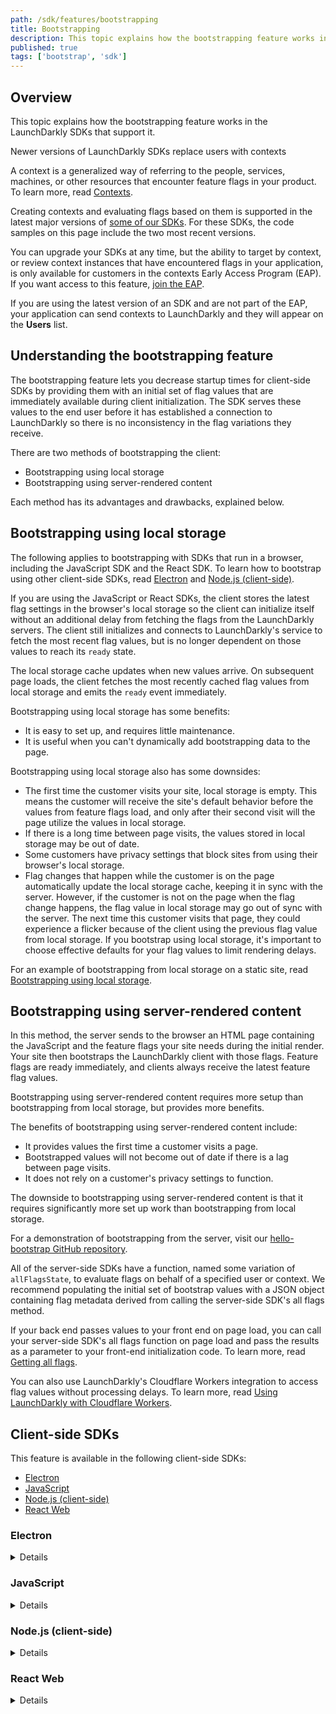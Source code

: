 ```yaml
---
path: /sdk/features/bootstrapping
title: Bootstrapping
description: This topic explains how the bootstrapping feature works in the LaunchDarkly SDKs that support it.
published: true
tags: ['bootstrap', 'sdk']
---
```


## Overview

This topic explains how the bootstrapping feature works in the LaunchDarkly SDKs that support it.

<Callout intent="info">
<CalloutTitle>Newer versions of LaunchDarkly SDKs replace users with contexts</CalloutTitle>
<CalloutDescription>

A context is a generalized way of referring to the people, services, machines, or other resources that encounter feature flags in your product. To learn more, read [Contexts](/home/contexts).

Creating contexts and evaluating flags based on them is supported in the latest major versions of [some of our SDKs](/sdk). For these SDKs, the code samples on this page include the two most recent versions.

You can upgrade your SDKs at any time, but the ability to target by context, or review context instances that have encountered flags in your application, is only available for customers in the contexts Early Access Program (EAP). If you want access to this feature, [join the EAP](https://launchdarkly.com/eap).

If you are using the latest version of an SDK and are not part of the EAP, your application can send contexts to LaunchDarkly and they will appear on the **Users** list.

</CalloutDescription>
</Callout>

## Understanding the bootstrapping feature

The bootstrapping feature lets you decrease startup times for client-side SDKs by providing them with an initial set of flag values that are immediately available during client initialization. The SDK serves these values to the end user before it has established a connection to LaunchDarkly so there is no inconsistency in the flag variations they receive.

There are two methods of bootstrapping the client:

- Bootstrapping using local storage
- Bootstrapping using server-rendered content

Each method has its advantages and drawbacks, explained below.

## Bootstrapping using local storage

The following applies to bootstrapping with SDKs that run in a browser, including the JavaScript SDK and the React SDK. To learn how to bootstrap using other client-side SDKs, read [Electron](#electron) and [Node.js (client-side)](#nodejs-client-side).

If you are using the JavaScript or React SDKs, the client stores the latest flag settings in the browser's local storage so the client can initialize itself without an additional delay from fetching the flags from the LaunchDarkly servers. The client still initializes and connects to LaunchDarkly's service to fetch the most recent flag values, but is no longer dependent on those values to reach its `ready` state.

The local storage cache updates when new values arrive. On subsequent page loads, the client fetches the most recently cached flag values from local storage and emits the `ready` event immediately.

Bootstrapping using local storage has some benefits:

- It is easy to set up, and requires little maintenance.
- It is useful when you can't dynamically add bootstrapping data to the page.

Bootstrapping using local storage also has some downsides:

- The first time the customer visits your site, local storage is empty. This means the customer will receive the site's default behavior before the values from feature flags load, and only after their second visit will the page utilize the values in local storage.
- If there is a long time between page visits, the values stored in local storage may be out of date.
- Some customers have privacy settings that block sites from using their browser's local storage.
- Flag changes that happen while the customer is on the page automatically update the local storage cache, keeping it in sync with the server. However, if the customer is not on the page when the flag change happens, the flag value in local storage may go out of sync with the server. The next time this customer visits that page, they could experience a flicker because of the client using the previous flag value from local storage. If you bootstrap using local storage, it's important to choose effective defaults for your flag values to limit rendering delays.

For an example of bootstrapping from local storage on a static site, read [Bootstrapping using local storage](/guides/flags/static-sites#bootstrapping-using-local-storage).

## Bootstrapping using server-rendered content

In this method, the server sends to the browser an HTML page containing the JavaScript and the feature flags your site needs during the initial render. Your site then bootstraps the LaunchDarkly client with those flags. Feature flags are ready immediately, and clients always receive the latest feature flag values.

Bootstrapping using server-rendered content requires more setup than bootstrapping from local storage, but provides more benefits.

The benefits of bootstrapping using server-rendered content include:

- It provides values the first time a customer visits a page.
- Bootstrapped values will not become out of date if there is a lag between page visits.
- It does not rely on a customer's privacy settings to function.

The downside to bootstrapping using server-rendered content is that it requires significantly more set up work than bootstrapping from local storage.

For a demonstration of bootstrapping from the server, visit our [hello-bootstrap GitHub repository](https://github.com/launchdarkly/hello-bootstrap).

All of the server-side SDKs have a function, named some variation of `allFlagsState`, to evaluate flags on behalf of a specified user or context. We recommend populating the initial set of bootstrap values with a JSON object containing flag metadata derived from calling the server-side SDK's all flags method.

If your back end passes values to your front end on page load, you can call your server-side SDK's all flags function on page load and pass the results as a parameter to your front-end initialization code. To learn more, read [Getting all flags](/sdk/features/all-flags).

You can also use LaunchDarkly's Cloudflare Workers integration to access flag values without processing delays. To learn more, read [Using LaunchDarkly with Cloudflare Workers](/guides/infrastructure/cloudflare-workers).

## Client-side SDKs

This feature is available in the following client-side SDKs:

* [Electron](#electron)
* [JavaScript](#javascript)
* [Node.js (client-side)](#nodejs-client-side)
* [React Web](#react-web)

### Electron

<Details summary="Expand Electron code sample">

You can use bootstrapping on the Electron SDK with values provided by LaunchDarkly-enabled code on the backend.

You can use it to set the feature flags to any values you want:

<CodeSample>
<CSTab label="JavaScript">

```js
const client = LaunchDarkly.initialize(
  'client-side-id-123abc',
  user,
  {
    bootstrap: {
      flagKey1: flagValue1,
      flagKey2: flagValue2
    }
  }
);
```

</CSTab>
<CSTab label="TypeScript">

```ts
import * as LaunchDarkly from 'launchdarkly-electron-client-sdk';

const options: LaunchDarkly.LDOptions = {
  bootstrap: {
    flagKey1: flagValue1,
    flagKey2: flagValue2,
  },
};

const client = LaunchDarkly.initializeInMain('client-side-id-123abc', user, options);
```

</CSTab>
</CodeSample>

If you set `bootstrap` to the string `"localStorage"`, the client tries to get flag values from persistent storage, using a unique key that is based on the user properties.

In Electron, persistent storage consists of files in the [`userData`](https://electronjs.org/docs/latest) directory. If the client finds flag values stored for this user, it uses them and starts up immediately in a ready state, but also makes a background request to LaunchDarkly to get the latest values and stores them as soon as it receives them.

Here's how to use this mode:

<CodeSample>
<CSTab label="JavaScript">

```js
const client = LaunchDarkly.initializeInMain(
  'client-side-id-123abc',
  user,
  {
    bootstrap: 'localStorage'
  }
);
```

</CSTab>
<CSTab label="TypeScript">

```ts
import * as LaunchDarkly from 'launchdarkly-electron-client-sdk';

const options: LaunchDarkly.LDOptions = { bootstrap: 'localStorage' };

const client = LaunchDarkly.initializeInMain('client-side-id-123abc', user, options);

```

</CSTab>
</CodeSample>

</Details>

### JavaScript

<Details summary="Expand JavaScript code sample">

Here is an example of how to bootstrap flags into the JavaScript client, if it passes the flags on page load:

<CodeSample>
<CSTab label="JavaScript SDK v3.0">

```js
function onPageLoad(flags) {
  ...

  const client = LDClient.initialize(
    'client-side-id-123abc',
    context,
    options = {
      bootstrap: flags
    }
  );

  ...
}
```

</CSTab>
<CSTab label="JavaScript SDK v3.0 (TypeScript)">

```ts
import * as LDClient from 'launchdarkly-js-client-sdk';

function onPageLoad(flags: LDClient.LDFlagSet) {
  ...
  const context: LDClient.LDContext = { kind: 'user', key: 'user-key-123abc'}
  const options: LDClient.LDOptions = { bootstrap: flags };
  const client = LDClient.initialize('client-side-id-123abc', context, options);
  ...
}
```

</CSTab>
<CSTab label="JavaScript SDK v2.x">

```js
function onPageLoad(flags) {
  ...

  const client = LDClient.initialize(
    'client-side-id-123abc',
    user,
    options = {
      bootstrap: flags
    }
  );

  ...
}
```

</CSTab>
<CSTab label="JavaScript SDK v2.x (TypeScript)">

```ts
import * as LDClient from 'launchdarkly-js-client-sdk';

function onPageLoad(flags: LDClient.LDFlagSet) {
  ...
  const user: LDClient.LDUser = { key: 'user-key-123abc'}
  const options: LDClient.LDOptions = { bootstrap: flags };
  const client = LDClient.initialize('client-side-id-123abc', user, options);
  ...
}
```

</CSTab>
</CodeSample>

If you can invoke your backend dynamically, such as in Ruby with a template directory, you can inline the function invocation and request that the SDK return only the client-side flags.

Here is an example of how to bootstrap flags into the JavaScript client, if you acquire the flags from a Ruby template directive:

<CodeSample>
<CSTab label="JavaScript">

```js
const ldclient = LDClient.initialize(
  'client-side-id-123abc',
  user,
  options = {
    // Load values from a Ruby template directive
    bootstrap: {{
      client.all_flags_state(user, {client_side_only: true})
    }}
  }
);
```

</CSTab>
</CodeSample>

Alternatively, you can bootstrap feature flags from local storage:

<CodeSample>
<CSTab label="JavaScript">

```js
const client = LDClient.initialize('client-side-id-123abc', user, options = {
  bootstrap: 'localStorage'
});
```

</CSTab>
<CSTab label="TypeScript">

```ts
import * as LDClient from 'launchdarkly-js-client-sdk';

const options: LDClient.LDOptions = { bootstrap: 'localStorage' };
const client = LDClient.initialize('client-side-id-123abc', user, options);
```

</CSTab>
</CodeSample>

When the client uses local storage, it stores the latest flag settings there. On page load, it uses the previous settings and emits the 'ready' event immediately. This means that on page load, the user may receive cached flag values until the next page load.

You can still subscribe to flag changes if you use local storage.

</Details>

### Node.js (client-side)

<Details summary="Expand Node.js (client-side) code sample">

You can use bootstrapping on the Node.js SDK with values provided by LaunchDarkly-enabled code on the backend.

You can use it to set the feature flags to any values you want:

<CodeSample>
<CSTab label="JavaScript">

```js
const client = LaunchDarkly.initialize(
  'client-side-id-123abc',
  user,
  {
    bootstrap: {
      flagKey1: flagValue1,
      flagKey2: flagValue2
    }
  }
);
```

</CSTab>
<CSTab label="TypeScript">

```ts
import * as LaunchDarkly from 'launchdarkly-node-client-sdk';

const options: LaunchDarkly.LDOptions = {
  bootstrap: {
    flagKey1: flagValue1,
    flagKey2: flagValue2,
  },
};

const client = LaunchDarkly.initialize('client-side-id-123abc', user, options);
```

</CSTab>
</CodeSample>

A more useful mode in a client-side Node application is to bootstrap from locally cached values. In this mode, if no values have been cached yet, the SDK obtains flags from LaunchDarkly and then caches them in persistent storage. The next time you start, the cached flags are immediately available, and the SDK also contacts LaunchDarkly in the background to obtain updated values.

To activate this mode, use the special string `"localStorage"`:

<CodeSample>
<CSTab label="JavaScript">

```js
const client = LaunchDarkly.initialize(
  'client-side-id-123abc',
  context,
  {
    bootstrap: 'localStorage'
  }
);
```

</CSTab>
<CSTab label="TypeScript">

```ts
import * as LaunchDarkly from 'launchdarkly-node-client-sdk';

const options: LaunchDarkly.LDOptions = { bootstrap: 'localStorage' };

const client = LaunchDarkly.initialize('client-side-id-123abc', context, options);
```

</CSTab>
</CodeSample>

</Details>

### React Web

<Details summary="Expand React code sample">

You can bootstrap flags into the React SDK the same way you bootstrap flags into the JavaScript client.

You can also use the optional `flags` property to bootstrap the React SDK. If you specify `flags`, the React SDK only subscribes for updates to those flags, and sets the fallback values for those flags. If you do not specify this property, the React SDK subscribes to all flags. This property is optional.

Specify the `flags` property as a JSON object containing flag metadata derived from calling the server-side SDK's [all flags](/sdk/features/all-flags) method. The flag keys must be in their original form, as known to LaunchDarkly, rather than in their camel-cased form. Each flag's value is passed along to the resulting JavaScript SDK [`variation`](/sdk/features/evaluating) invocation and used as the flag's default value in the case of an error.

Here is an example:

<CodeSample>
<CSTab label="JSON">

```json
{
  "flags": {
    "my-bool-flag": true,
    "my-int-flag": 5
  }
}
```

</CSTab>
</CodeSample>

To learn more, read the [React Web SDK reference](/sdk/client-side/react/react-web).

</Details>
